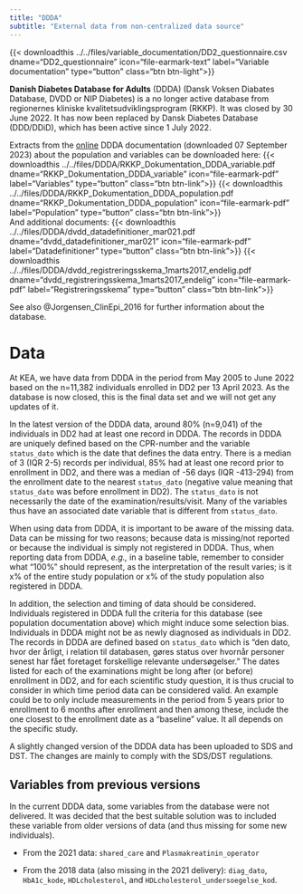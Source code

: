 ```yaml
---
title: "DDDA"
subtitle: "External data from non-centralized data source"
---
```


{{< downloadthis ../../files/variable_documentation/DD2_questionnaire.csv dname="DD2_questionnaire" icon="file-earmark-text" label="Variable documentation" type="button" class="btn btn-light">}}

**Danish Diabetes Database for Adults** (DDDA) (Dansk Voksen Diabates Database, DVDD or NIP Diabetes) is a no longer active database from regionernes kliniske kvalitetsudviklingsprogram (RKKP). It was closed by 30 June 2022. It has now been replaced by Dansk Diabetes Database (DDD/DDiD), which has been active since 1 July 2022.

Extracts from the [online](https://www.rkkp-dokumentation.dk/Public/Databases.aspx?db=43&db2=1000000549) DDDA documentation (downloaded 07 September 2023) about the population and variables can be downloaded here: {{\< downloadthis ../../files/DDDA/RKKP_Dokumentation_DDDA_variable.pdf\
dname="RKKP_Dokumentation_DDDA_variable" icon="file-earmark-pdf" label="Variables" type="button" class="btn btn-link"\>}} {{\< downloadthis ../../files/DDDA/RKKP_Dokumentation_DDDA_population.pdf\
dname="RKKP_Dokumentation_DDDA_population" icon="file-earmark-pdf" label="Population" type="button" class="btn btn-link"\>}}\
And additional documents: {{\< downloadthis ../../files/DDDA/dvdd_datadefinitioner_mar021.pdf\
dname="dvdd_datadefinitioner_mar021" icon="file-earmark-pdf" label="Datadefinitioner" type="button" class="btn btn-link"\>}} {{\< downloadthis ../../files/DDDA/dvdd_registreringsskema_1marts2017_endelig.pdf\
dname="dvdd_registreringsskema_1marts2017_endelig" icon="file-earmark-pdf" label="Registreringsskema" type="button" class="btn btn-link"\>}}

See also @Jorgensen_ClinEpi_2016 for further information about the database.

# Data

At KEA, we have data from DDDA in the period from May 2005 to June 2022 based on the n=11,382 individuals enrolled in DD2 per 13 April 2023. As the database is now closed, this is the final data set and we will not get any updates of it. <!-- Data indeholder faktisk ca. 300.000 individer, og man kunne i princippet godt tjekke om fremtidige DD2-patienter
findes i datasættes for om muligt at få ekstra info på dem - dog bør fremtidige DD2-patienter være nydiagnosticerede
og der bør derfor ikke allerede findes i et "gammelt" DDDA-datasæt. Derfor har Lars og jeg besluttet at vi i første 
omgang ikke gør mere ved det. 
-->

In the latest version of the DDDA data, around 80% (n=9,041) of the individuals in DD2 had at least one record in DDDA. The records in DDDA are uniquely defined based on the CPR-number and the variable `status_dato` which is the date that defines the data entry. There is a median of 3 (IQR 2-5) records per individual, 85% had at least one record prior to enrollment in DD2, and there was a median of -56 days (IQR -413-294) from the enrollment date to the nearest `status_dato` (negative value meaning that `status_dato` was before enrollment in DD2). The `status_dato` is not necessarily the date of the examination/results/visit. Many of the variables thus have an associated date variable that is different from `status_dato`.

When using data from DDDA, it is important to be aware of the missing data. Data can be missing for two reasons; because data is missing/not reported or because the individual is simply not registered in DDDA. Thus, when reporting data from DDDA, *e.g.,* in a baseline table, remember to consider what "100%" should represent, as the interpretation of the result varies; is it x% of the entire study population or x% of the study population also registered in DDDA.

In addition, the selection and timing of data should be considered. Individuals registered in DDDA full the criteria for this database (see population documentation above) which might induce some selection bias. Individuals in DDDA might not be as newly diagnosed as individuals in DD2. The records in DDDA are defined based on `status_dato` which is "den dato, hvor der årligt, i relation til databasen, gøres status over hvornår personer senest har fået foretaget forskellige relevante undersøgelser." The dates listed for each of the examinations might be long after (or before) enrollment in DD2, and for each scientific study question, it is thus crucial to consider in which time period data can be considered valid. An example could be to only include measurements in the period from 5 years prior to enrollment to 6 months after enrollment and then among these, include the one closest to the enrollment date as a "baseline" value. It all depends on the specific study.

A slightly changed version of the DDDA data has been uploaded to SDS and DST. The changes are mainly to comply with the SDS/DST regulations.

## Variables from previous versions

In the current DDDA data, some variables from the database were not delivered. It was decided that the best suitable solution was to included these variable from older versions of data (and thus missing for some new individuals).

-   From the 2021 data: `shared_care` and `Plasmakreatinin_operator`

-   From the 2018 data (also missing in the 2021 delivery): `diag_dato`, `HbA1c_kode`, `HDLcholesterol`, and `HDLcholesterol_undersoegelse_kod`.

